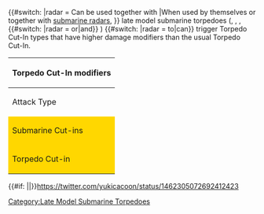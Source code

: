 {{#switch: {{{intro}}}
|radar = Can be used together with
|When used by themselves or together with [[:Category:Submarine_Equipment|submarine radars]], 
}} late model submarine torpedoes ({{EquipmentLink|Late Model Bow Torpedo Mount (6 tubes)}}, {{EquipmentLink|Skilled Sonar Personnel + Late Model Bow Torpedo Mount (6 tubes)}}, {{EquipmentLink|Late Model 53cm Bow Torpedo Mount (8 tubes)}}, {{EquipmentLink|21inch 6-tube Bow Torpedo Launcher (Late Model)}} {{#switch: {{{intro}}}|radar = or|and}} {{EquipmentLink|Submarine 4-tube Stern Torpedo Launcher (Late Model)}}) {{#switch: {{{intro}}}|radar = to|can}} trigger Torpedo Cut-In types that have higher damage modifiers than the usual Torpedo Cut-In.

{| class="wikitable mw-collapsible" style="margin: auto;"
!colspan="5"|Torpedo Cut-In modifiers
|-
!Attack Type
!Prerequisites
!Notes
![[Damage_Calculations#Night_Battle_Special_Attacks|Pre-cap]]<br/>Damage<br/>Modifier
!Hits
|-
!style="background-color:gold" rowspan="2"|Submarine Cut-ins
|nowrap|{{TorpedoWeapon|caption=New Submarine Torpedo|link=Partials/New Submarine Torpedo Cut-in}}{{SubmarineRadar}}
|rowspan="2"|With '''[[:Category:Late_Model_Submarine_Torpedoes|Late Model Sub Torpedoes]] ONLY'''
|1.75
|2
|-
|nowrap|{{TorpedoWeapon|caption=New Submarine Torpedo|link=Partials/New Submarine Torpedo Cut-in}}{{TorpedoWeapon|caption=New Submarine Torpedo|link=Partials/New Submarine Torpedo Cut-in}}
|1.6
|2
|-
!style="background-color:gold"|Torpedo Cut-in
|nowrap|{{TorpedoWeapon}}{{TorpedoWeapon}}
| + Any on the remaining slots
|1.5
|2
|}{{#if: {{{torpedo|}}}|[[Category:Late Model Submarine Torpedoes]]|}}<noinclude>https://twitter.com/yukicacoon/status/1462305072692412423</noinclude>